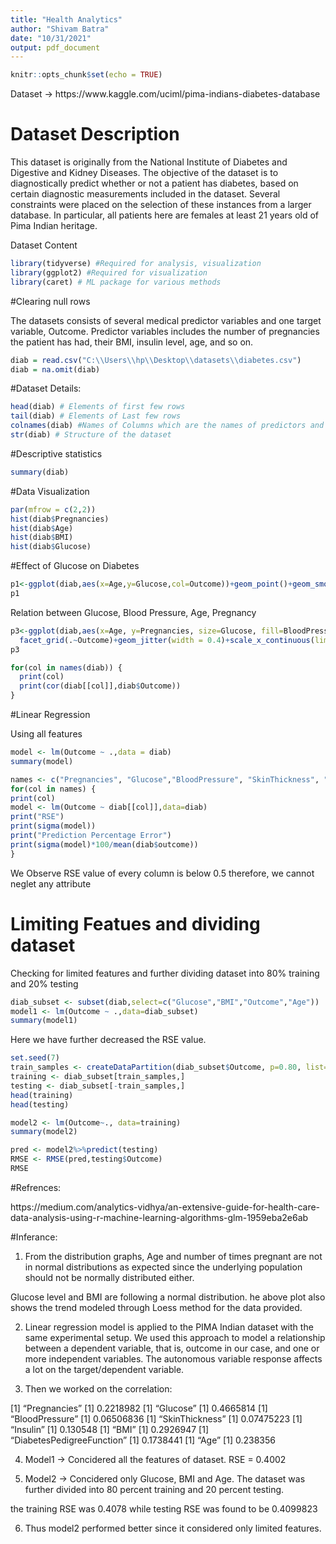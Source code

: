 ```yaml
---
title: "Health Analytics"
author: "Shivam Batra"
date: "10/31/2021"
output: pdf_document
---
```


```r
knitr::opts_chunk$set(echo = TRUE)
```

Dataset -> https://www.kaggle.com/uciml/pima-indians-diabetes-database 

# Dataset Description

This dataset is originally from the National Institute of Diabetes and Digestive and Kidney Diseases. The objective of the dataset is to diagnostically predict whether or not a patient has diabetes, based on certain diagnostic measurements included in the dataset. Several constraints were placed on the selection of these instances from a larger database. In particular, all patients here are females at least 21 years old of Pima Indian heritage.

Dataset Content


```r
library(tidyverse) #Required for analysis, visualization
library(ggplot2) #Required for visualization
library(caret) # ML package for various methods
```

#Clearing null rows 

The datasets consists of several medical predictor variables and one target variable, Outcome. Predictor variables includes the number of pregnancies the patient has had, their BMI, insulin level, age, and so on.

```r
diab = read.csv("C:\\Users\\hp\\Desktop\\datasets\\diabetes.csv")
diab = na.omit(diab)
```

#Dataset Details:

```r
head(diab) # Elements of first few rows
tail(diab) # Elements of Last few rows
colnames(diab) #Names of Columns which are the names of predictors and outcome variables
str(diab) # Structure of the dataset
```

#Descriptive statistics
```r
summary(diab)
```

#Data Visualization

```r
par(mfrow = c(2,2))
hist(diab$Pregnancies)
hist(diab$Age)
hist(diab$BMI)
hist(diab$Glucose)
```


#Effect of Glucose on Diabetes
```r
p1<-ggplot(diab,aes(x=Age,y=Glucose,col=Outcome))+geom_point()+geom_smooth(method="loess", se=T)+facet_grid(.~Outcome)
p1
```





Relation between Glucose, Blood Pressure, Age, Pregnancy
```r
p3<-ggplot(diab,aes(x=Age, y=Pregnancies, size=Glucose, fill=BloodPressure))+geom_point(alpha=0.2)+
  facet_grid(.~Outcome)+geom_jitter(width = 0.4)+scale_x_continuous(limits = c(18, 80))
p3
```

```r
for(col in names(diab)) {
  print(col)
  print(cor(diab[[col]],diab$Outcome))
}
```


#Linear Regression

Using all features

```r
model <- lm(Outcome ~ .,data = diab)
summary(model)
```


```r
names <- c("Pregnancies", "Glucose","BloodPressure", "SkinThickness", "Insulin", "BMI", "DiabetesPedigreeFunction" ,"Age" )
for(col in names) {
print(col)
model <- lm(Outcome ~ diab[[col]],data=diab)
print("RSE")
print(sigma(model))
print("Prediction Percentage Error")
print(sigma(model)*100/mean(diab$outcome))
}
```

We Observe RSE value of every column is below 0.5 therefore, we cannot neglet any attribute


# Limiting Featues and dividing dataset
Checking for limited features and further dividing dataset into 80% training and 20% testing

```r
diab_subset <- subset(diab,select=c("Glucose","BMI","Outcome","Age"))
model1 <- lm(Outcome ~ .,data=diab_subset)
summary(model1)
```

Here we have further decreased the RSE value.
```r
set.seed(7)
train_samples <- createDataPartition(diab_subset$Outcome, p=0.80, list=FALSE)
training <- diab_subset[train_samples,]
testing <- diab_subset[-train_samples,]
head(training)
head(testing)
```



```r
model2 <- lm(Outcome~., data=training)
summary(model2)
```

```r
pred <- model2%>%predict(testing)
RMSE <- RMSE(pred,testing$Outcome)
RMSE
```
#Refrences:

https://medium.com/analytics-vidhya/an-extensive-guide-for-health-care-data-analysis-using-r-machine-learning-algorithms-glm-1959eba2e6ab 

#Inferance:

1. From the distribution graphs, Age and number of times pregnant are not in normal distributions as expected since the underlying population should not be normally distributed either.

Glucose level and BMI are following a normal distribution.
he above plot also shows the trend modeled through Loess method for the data provided.

2. Linear regression model is applied to the PIMA Indian dataset with the same experimental setup. We used this approach to model a relationship between a dependent variable, that is, outcome in our case, and one or more independent variables. The autonomous variable response affects a lot on the target/dependent variable.


3. Then we worked on the correlation: 

[1] "Pregnancies"
[1] 0.2218982
[1] "Glucose"
[1] 0.4665814
[1] "BloodPressure"
[1] 0.06506836
[1] "SkinThickness"
[1] 0.07475223
[1] "Insulin"
[1] 0.130548
[1] "BMI"
[1] 0.2926947
[1] "DiabetesPedigreeFunction"
[1] 0.1738441
[1] "Age"
[1] 0.238356


4. Model1 -> Concidered all the features of dataset. RSE = 0.4002

5. Model2 -> Concidered only Glucose, BMI and Age. The dataset was further divided into 80 percent training and 20 percent testing. 

the training RSE was 0.4078 while testing RSE was found to be 0.4099823

6. Thus model2 performed better since it considered only limited features.






